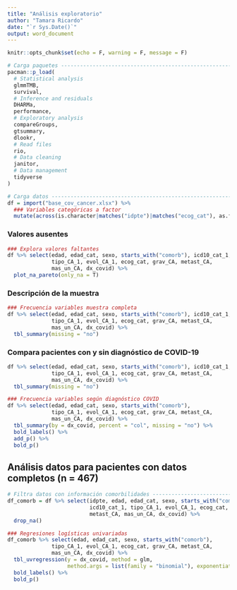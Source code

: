 ```yaml
---
title: "Análisis exploratorio"
author: "Tamara Ricardo"
date: "`r Sys.Date()`"
output: word_document
---
```


```r
knitr::opts_chunk$set(echo = F, warning = F, message = F)
```

```r
# Carga paquetes ----------------------------------------------------------
pacman::p_load(
  # Statistical analysis
  glmmTMB, 
  survival,
  # Inference and residuals
  DHARMa,
  performance,
  # Exploratory analysis
  compareGroups,
  gtsummary,
  dlookr,
  # Read files
  rio,
  # Data cleaning
  janitor,
  # Data management
  tidyverse
)

# Carga datos -------------------------------------------------------------
df = import("base_cov_cancer.xlsx") %>% 
  ### Variables categóricas a factor
  mutate(across(is.character|matches("idpte")|matches("ecog_cat"), as.factor))
```

### Valores ausentes
```r
### Explora valores faltantes
df %>% select(edad, edad_cat, sexo, starts_with("comorb"), icd10_cat_1, 
              tipo_CA_1, evol_CA_1, ecog_cat, grav_CA, metast_CA, 
              mas_un_CA, dx_covid) %>% 
  plot_na_pareto(only_na = T)
```

### Descripción de la muestra
```r
### Frecuencia variables muestra completa
df %>% select(edad, edad_cat, sexo, starts_with("comorb"), icd10_cat_1, 
              tipo_CA_1, evol_CA_1, ecog_cat, grav_CA, metast_CA, 
              mas_un_CA, dx_covid) %>% 
  tbl_summary(missing = "no")
```

### Compara pacientes con y sin diagnóstico de COVID-19
```r
df %>% select(edad, edad_cat, sexo, starts_with("comorb"), icd10_cat_1, 
              tipo_CA_1, evol_CA_1, ecog_cat, grav_CA, metast_CA, 
              mas_un_CA, dx_covid) %>% 
  tbl_summary(missing = "no")

### Frecuencia variables según diagnóstico COVID
df %>% select(edad, edad_cat, sexo, starts_with("comorb"), 
              tipo_CA_1, evol_CA_1, ecog_cat, grav_CA, metast_CA, 
              mas_un_CA, dx_covid) %>% 
  tbl_summary(by = dx_covid, percent = "col", missing = "no") %>% 
  bold_labels() %>% 
  add_p() %>% 
  bold_p()
```

## Análisis datos para pacientes con datos completos (n = 467)
```r
# Filtra datos con información comorbilidades -----------------------------
df_comorb = df %>% select(idpte, edad, edad_cat, sexo, starts_with("comorb"),
                          icd10_cat_1, tipo_CA_1, evol_CA_1, ecog_cat, grav_CA, 
                          metast_CA, mas_un_CA, dx_covid) %>% 
  drop_na()

### Regresiones logísticas univariadas
df_comorb %>% select(edad, edad_cat, sexo, starts_with("comorb"),  
              tipo_CA_1, evol_CA_1, ecog_cat, grav_CA, metast_CA, 
              mas_un_CA, dx_covid) %>% 
  tbl_uvregression(y = dx_covid, method = glm,
                   method.args = list(family = "binomial"), exponentiate = T) %>% 
  bold_labels() %>% 
  bold_p()
```

